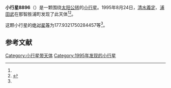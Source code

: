 {{Infobox planet
| bgcolour = #FFFFC0
| name = 8896
| symbol = 
| image = 
| caption = 
| discovery = yes
| discovery_ref = 
| discoverer = [[清水義定|清水義定]]、[[浦田武|浦田武]]
| discovery_site = [[那智胜浦町|那智胜浦町]] 
| discovered = 1995年8月24日
| designations = yes
| mp_name = 
| named_after = 
| alt_names = 1995 QG2/ 1976 DN / 1985 YJ1
| mp_category = [[主带小行星|主带小行星]]
| orbit_ref = <ref name="a">[http://ssd.jpl.nasa.gov/sbdb.cgi?sstr=8896 8896] {{Wayback|url=http://ssd.jpl.nasa.gov/sbdb.cgi?sstr=8896 |date=20210807235058 }}，小行星數據庫瀏覽器（JPL Small-Body Database Browser）－[[美国国家航空航天局|美国国家航空航天局]]喷气推进实验室</ref>
| epoch = 2456400.5 (2013年4月18日更新)
| aphelion = {{convert|2.591783178011475|AU|km|3|abbr=on|lk=out}}
| perihelion = {{convert|2.122450433606062|AU|km|3|abbr=on}}
| semimajor = {{convert|2.357116805808769|AU|km|3|abbr=on}}
| eccentricity = 0.099556531
| period = 1321.813196 [[日|日]]<br />3.62[[儒略年|儒略年]]
| avg_speed = 
| inclination = 7.246581904776298
| asc_node = 75.17687318845859
| mean_anomaly = 
| arg_peri = 177.9321750284457
| satellites = 
| physical_characteristics = yes
| dimensions = 
| mass = 
| density = 
| surface_grav = 
| escape_velocity = 
| sidereal_day = 
| axial_tilt = 
| pole_ecliptic_lat = 
| pole_ecliptic_lon = 
| albedo = 
| temperatures= 
| temp_name1 = 
| mean_temp_1 = 
| max_temp_1 = 
| temp_name2 = 
| max_temp_2 = 
| spectral_type = 
| abs_magnitude = 177.9321750284457
}}

'''小行星8896'''（{{lang-en|8896}}）是一颗围绕[[太阳|太阳]][[公转|公转]]的[[小行星|小行星]]。1995年8月24日，[[清水義定|清水義定]]、[[浦田武|浦田武]]在那智胜浦町发现了此天体<ref name="a" /><ref>{{cite news|title=小行星列表|url=http://cfa-www.harvard.edu/iau/lists/NumberedMPs.txt|accessdate=2013-07-08|newspaper=哈佛大学|archive-date=2008-05-17|archive-url=https://web.archive.org/web/20080517010638/http://cfa-www.harvard.edu/iau/lists/NumberedMPs.txt|dead-url=no}}</ref>。

这颗小行星的[[绝对星等|绝对星等]]为177.9321750284457等<ref name="a" />。

==参考文献==
{{reflist}}
{{Minor Planet Number|[[小行星8895|小行星8895]]|[[小行星8897|小行星8897]]}}

{{小天体}}

[[Category:小行星带天体|Category:小行星带天体]]
[[Category:1995年发现的小行星|Category:1995年发现的小行星]]

{{asteroid-stub}}